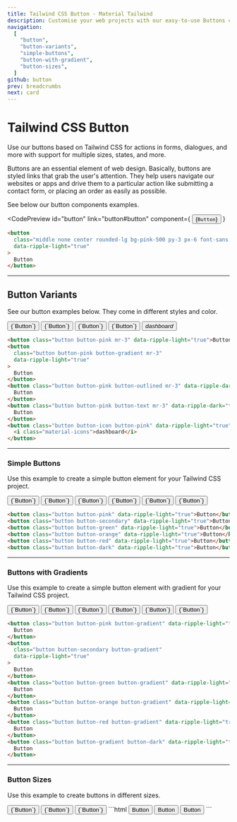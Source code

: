 ```yaml
---
title: Tailwind CSS Button - Material Tailwind
description: Customise your web projects with our easy-to-use Buttons component for Tailwind CSS using Material Design guidelines.
navigation:
  [
    "button",
    "button-variants",
    "simple-buttons",
    "button-with-gradient",
    "button-sizes",
  ]
github: button
prev: breadcrumbs
next: card
---
```


# Tailwind CSS Button

Use our buttons based on Tailwind CSS for actions in forms, dialogues, and more with support for multiple sizes, states, and more.

Buttons are an essential element of web design. Basically, buttons are styled links that grab the user's attention. They help users navigate our websites or apps and drive them to a particular action like submitting a contact form, or placing an order as easily as possible.

See below our button components examples.

<CodePreview
  id="button"
  link="button#button"
  component={
    <button
      className="middle none center rounded-lg bg-pink-500 py-3 px-6 font-sans text-xs font-bold uppercase text-white shadow-md shadow-pink-500/20 transition-all hover:shadow-lg hover:shadow-pink-500/40 focus:opacity-[0.85] focus:shadow-none active:opacity-[0.85] active:shadow-none disabled:pointer-events-none disabled:opacity-50 disabled:shadow-none"
      data-ripple-light="true"
    >
      {`Button`}
    </button>
  }
>
  ```html
  <button
    class="middle none center rounded-lg bg-pink-500 py-3 px-6 font-sans text-xs font-bold uppercase text-white shadow-md shadow-pink-500/20 transition-all hover:shadow-lg hover:shadow-pink-500/40 focus:opacity-[0.85] focus:shadow-none active:opacity-[0.85] active:shadow-none disabled:pointer-events-none disabled:opacity-50 disabled:shadow-none"
    data-ripple-light="true"
  >
    Button
  </button>
  ```
</CodePreview>

---

## Button Variants

See our button examples below. They come in different styles and color.

<ComponentDemo id="button-variants">
  <div className="flex items-center">
    <button className="button button-pink mr-3" data-ripple-light="true">
      {`Button`}
    </button>
    <button
      className="button button-pink button-gradient mr-3"
      data-ripple-light="true"
    >
      {`Button`}
    </button>
    <button
      className="button button-pink button-outlined mr-3"
      data-ripple-dark="true"
    >
      {`Button`}
    </button>
    <button
      className="button button-pink button-text mr-3"
      data-ripple-dark="true"
    >
      {`Button`}
    </button>
    <button className="button button-icon button-pink" data-ripple-light="true">
      <i className="material-icons">dashboard</i>
    </button>
  </div>
</ComponentDemo>

```html
<button class="button button-pink mr-3" data-ripple-light="true">Button</button>
<button
  class="button button-pink button-gradient mr-3"
  data-ripple-light="true"
>
  Button
</button>
<button class="button button-pink button-outlined mr-3" data-ripple-dark="true">
  Button
</button>
<button class="button button-pink button-text mr-3" data-ripple-dark="true">
  Button
</button>
<button class="button button-icon button-pink" data-ripple-light="true">
  <i class="material-icons">dashboard</i>
</button>
```

---

### Simple Buttons

Use this example to create a simple button element for your Tailwind CSS project.

<ComponentDemo id="simple-buttons">
  <div className="flex">
    <button className="button button-pink mr-3" data-ripple-light="true">
      {`Button`}
    </button>
    <button className="button button-secondary mr-3" data-ripple-light="true">
      {`Button`}
    </button>
    <button className="button button-green mr-3" data-ripple-light="true">
      {`Button`}
    </button>
    <button className="button button-orange mr-3" data-ripple-light="true">
      {`Button`}
    </button>
    <button className="button button-red mr-3" data-ripple-light="true">
      {`Button`}
    </button>
    <button className="button button-dark mr-3" data-ripple-light="true">
      {`Button`}
    </button>
  </div>
</ComponentDemo>

```html
<button class="button button-pink" data-ripple-light="true">Button</button>
<button class="button button-secondary" data-ripple-light="true">Button</button>
<button class="button button-green" data-ripple-light="true">Button</button>
<button class="button button-orange" data-ripple-light="true">Button</button>
<button class="button button-red" data-ripple-light="true">Button</button>
<button class="button button-dark" data-ripple-light="true">Button</button>
```

---

### Buttons with Gradients

Use this example to create a simple button element with gradient for your Tailwind CSS project.

<ComponentDemo id="buttons-with-gradient">
  <div className="flex">
    <button
      className="button button-pink button-gradient mr-3"
      data-ripple-light="true"
    >
      {`Button`}
    </button>
    <button
      className="button button-secondary button-gradient mr-3"
      data-ripple-light="true"
    >
      {`Button`}
    </button>
    <button
      className="button button-green button-gradient mr-3"
      data-ripple-light="true"
    >
      {`Button`}
    </button>
    <button
      className="button button-orange button-gradient mr-3"
      data-ripple-light="true"
    >
      {`Button`}
    </button>
    <button
      className="button button-red button-gradient mr-3"
      data-ripple-light="true"
    >
      {`Button`}
    </button>
    <button
      className="button button-gradient button-dark mr-3"
      data-ripple-light="true"
    >
      {`Button`}
    </button>
  </div>
</ComponentDemo>

```html
<button class="button button-pink button-gradient" data-ripple-light="true">
  Button
</button>
<button
  class="button button-secondary button-gradient"
  data-ripple-light="true"
>
  Button
</button>
<button class="button button-green button-gradient" data-ripple-light="true">
  Button
</button>
<button class="button button-orange button-gradient" data-ripple-light="true">
  Button
</button>
<button class="button button-red button-gradient" data-ripple-light="true">
  Button
</button>
<button class="button button-gradient button-dark" data-ripple-light="true">
  Button
</button>
```

---

### Button Sizes

Use this example to create buttons in different sizes.

<ComponentDemo id="buttons-with-gradient">
  <button
    className="button button-pink button-gradient button-sm mb-3"
    data-ripple-light="true"
  >
    {`Button`}
  </button>
  <button
    className="button button-pink button-gradient mb-3"
    data-ripple-light="true"
  >
    {`Button`}
  </button>
  <button
    className="button button-pink button-gradient button-lg mb-3"
    data-ripple-light="true"
  >
    {`Button`}
  </button>
</ComponentDemo>
```html
<button
  class="button button-pink button-gradient button-sm mb-3"
  data-ripple-light="true"
>
  Button
</button>
<button
  class="button button-pink button-gradient mb-3"
  data-ripple-light="true"
>
  Button
</button>
<button
  class="button button-pink button-gradient button-lg mb-3"
  data-ripple-light="true"
>
  Button
</button>
```
